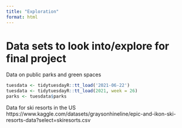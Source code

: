 ```yaml
---
title: "Exploration"
format: html
---
```


# Data sets to look into/explore for final project 

Data on public parks and green spaces 
```r
tuesdata <- tidytuesdayR::tt_load('2021-06-22')
tuesdata <- tidytuesdayR::tt_load(2021, week = 26)
parks <- tuesdata$parks
```

Data for ski resorts in the US
https://www.kaggle.com/datasets/graysonhineline/epic-and-ikon-ski-resorts-data?select=skiresorts.csv